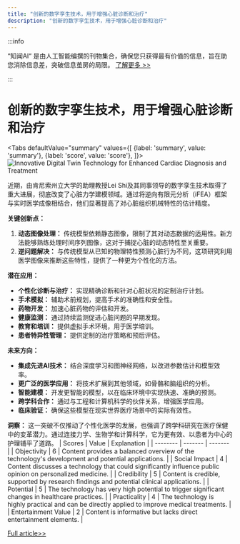 ```yaml
---
title: "创新的数字孪生技术，用于增强心脏诊断和治疗"
description: "创新的数字孪生技术，用于增强心脏诊断和治疗"
---
```



:::info

“知闻AI“ 是由人工智能编撰的刊物集合，确保您只获得最有价值的信息，旨在助您消除信息差，突破信息茧房的局限。  [了解更多 >>](/zh-Hans/docs/guides)

:::

# 创新的数字孪生技术，用于增强心脏诊断和治疗


<Tabs
	defaultValue="summary"
	values={[
	{label: 'summary', value: 'summary'},
	{label: 'score', value: 'score'},
]}>
<TabItem value="summary">
<img
  src="https://image.informedainews.com/2024/06/10/Ar-6ez-1717983393-0.jpg"
  alt="Innovative Digital Twin Technology for Enhanced Cardiac Diagnosis and Treatment"
/>



近期，由肯尼索州立大学的助理教授Lei Shi及其同事领导的数字孪生技术取得了重大进展，彻底改变了心脏力学建模领域。通过将逆向有限元分析（iFEA）框架与实时医学成像相结合，他们显著提高了对心脏组织机械特性的估计精度。

**关键创新点：**
1. **动态图像处理：** 传统模型依赖静态图像，限制了其对动态数据的适用性。新方法能够熟练处理时间序列图像，这对于捕捉心脏的动态特性至关重要。
2. **逆问题解决：** 与传统模型从已知的物理特性预测心脏行为不同，这项研究利用医学图像来推断这些特性，提供了一种更为个性化的方法。

**潜在应用：**
- **个性化诊断与治疗：** 实现精确诊断和针对心脏状况的定制治疗计划。
- **手术模拟：** 辅助术前规划，提高手术的准确性和安全性。
- **药物开发：** 加速心脏药物的评估和开发。
- **健康监测：** 通过持续监测促进心脏问题的早期发现。
- **教育和培训：** 提供虚拟手术环境，用于医学培训。
- **患者特异性管理：** 提供定制的治疗策略和预后评估。

**未来方向：**
- **集成先进AI技术：** 结合深度学习和图神经网络，以改进参数估计和模型效率。
- **更广泛的医学应用：** 将技术扩展到其他领域，如骨骼和脑组织的分析。
- **智能建模：** 开发更智能的模型，以在临床环境中实现快速、准确的预测。
- **跨学科合作：** 通过与工程和计算机科学的伙伴关系，增强医学应用。
- **临床验证：** 确保这些模型在现实世界医疗场景中的实际有效性。

**洞察：**
这一突破不仅推动了个性化医学的发展，也强调了跨学科研究在医疗保健中的变革潜力。通过连接力学、生物学和计算科学，它为更有效、以患者为中心的护理铺平了道路。
</TabItem>
<TabItem value="score">
	| Scores     | Value   | Explanation |
	| -------- | ------- | ------- |
	| Objectivity  | 6    | Content provides a balanced overview of the technology's development and potential applications.    |
	| Social Impact | 4     | Content discusses a technology that could significantly influence public opinion on personalized medicine.    |
	| Credibility    | 5    | Content is credible, supported by research findings and potential clinical applications.    |
	| Potential    | 5    | The technology has very high potential to trigger significant changes in healthcare practices.    |
	| Practicality    | 4    | The technology is highly practical and can be directly applied to improve medical treatments.    |
	| Entertainment Value    | 2    | Content is informative but lacks direct entertainment elements.    |
</TabItem>
</Tabs>

[Full article>>](https://www.mittrchina.com/news/detail/13416)
